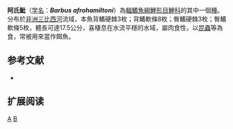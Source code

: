 {{Speciesbox 
| taxon = Barbus afrohamiltoni
| status = LC
| status_system = IUCN3.1
| authority = [[Crass|Crass]], 1960
| synonyms = *''Barbus hamiltoni''<br /><small>Gilchrist & Thompson, 1913</small> ''
}}

'''阿氏魮'''（[[学名|学名]]：'''''Barbus afrohamiltoni'''''）為[[輻鰭魚綱|輻鰭魚綱]][[鯉形目|鯉形目]][[鯉科|鯉科]]的其中一個[[種|種]]。分布於[[非洲|非洲]][[三比西河|三比西河]]流域，本魚背鰭硬棘3枚；背鰭軟條8枚；臀鰭硬棘3枚；臀鰭軟條5枚，體長可達17.5公分，喜棲息在水流平穩的水域，屬肉食性，以[[昆蟲|昆蟲]]等為食，常被用來當作餌魚。

== 参考文献 ==
*{{FishBase_species|genus=Barbus|species=afrohamiltoni|year=2011|month=12}}

== 扩展阅读 ==
{{refbegin}}
{{wikispecies-inline|Barbus afrohamiltoni|阿氏魮}}
{{refend}}
{{Taxonbar|from=Q1522447}}

[[Category:魮屬|A]]
[[Category:1960年描述的魚類|B]]

{{魚類小作品}}